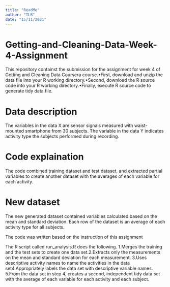 ```yaml
---
title: "ReadMe"
author: "TLB"
date: "15/11/2021"
---
```


# Getting-and-Cleaning-Data-Week-4-Assignment

This repository containst the submission for the assignment for week 4 of Getting and Cleaning Data Coursera course.•First, download and unzip the data file into your R working directory.•Second, download the R source code into your R working directory.•Finally, execute R source code to generate tidy data file.

# Data description
The variables in the data X are sensor signals measured with waist-mounted smartphone from 30 subjects. The variable in the data Y indicates activity type the subjects performed during recording.

# Code explaination

The code combined training dataset and test dataset, and extracted partial variables to create another dataset with the averages of each variable for each activity.

# New dataset

The new generated dataset contained variables calculated based on the mean and standard deviation. Each row of the dataset is an average of each activity type for all subjects.

The code was written based on the instruction of this assignment

The R script called run_analysis.R does the following. 1.Merges the training and the test sets to create one data set.2.Extracts only the measurements on the mean and standard deviation for each measurement. 3.Uses descriptive activity names to name the activities in the data set4.Appropriately labels the data set with descriptive variable names. 5.From the data set in step 4, creates a second, independent tidy data set with the average of each variable for each activity and each subject.
